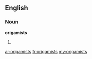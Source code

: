 ==English==

===Noun===
'''origamists'''

# {{plural of|[[origamist]]}}

[[ar:origamists]]
[[fr:origamists]]
[[my:origamists]]